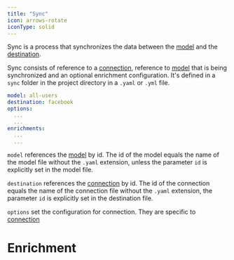 ```yaml
---
title: "Sync"
icon: arrows-rotate
iconType: solid
---
```


Sync is a process that synchronizes the data between the [model](/fundamentals/model) and the [destination](/fundamentals/destination).

Sync consists of reference to a [connection](/fundamentals/connection), reference to [model](/fundamentals/model) that is being synchronized
and an optional enrichment configuration. It's defined in a `sync` folder in the project directory in a `.yaml` or `.yml` file.

```yaml
model: all-users
destination: facebook
options:
  ...
  ...
enrichments:
  ...
  ...
```

`model` references the [model](/fundamentals/model) by id. The id of the model equals the name of the model file without the `.yaml` extension, unless
the parameter `id` is explicitly set in the model file.

`destination` references the [connection](/fundamentals/connection) by id. The id of the connection equals the name of the connection file without the `.yaml` extension,
the parameter `id` is explicitly set in the destination file.

`options` set the configuration for connection. They are specific to [connection](/fundamentals/connection)


# Enrichment
